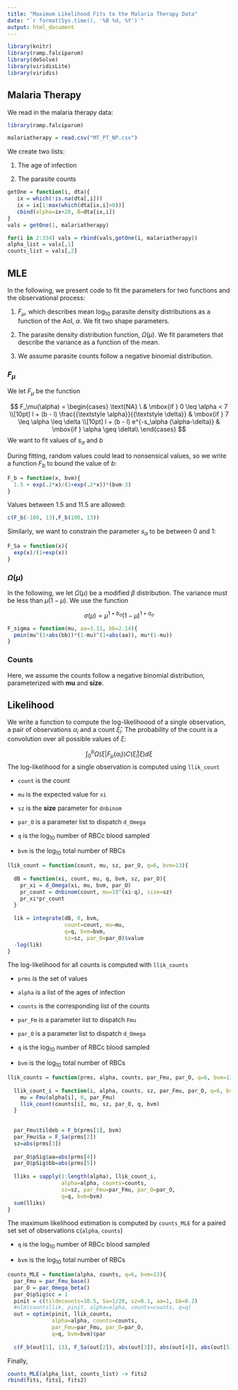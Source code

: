 ```yaml
---
title: "Maximum Likelihood Fits to the Malaria Therapy Data"
date: "`r format(Sys.time(), '%B %d, %Y')`"
output: html_document
---
```




```r
library(knitr)
library(ramp.falciparum)
library(deSolve)
library(viridisLite)
library(viridis)
```

## Malaria Therapy

We read in the malaria therapy data:  

```r
library(ramp.falciparum)
```

```r
malariatherapy = read.csv("MT_PT_NP.csv")
```

We create two lists:

1. The age of infection

2. The parasite counts

```r
getOne = function(i, dta){
   ix = which(!is.na(dta[,i]))
   ix = ix[1:max(which(dta[ix,i]>0))]
   cbind(alpha=ix+20, B=dta[ix,i])
}
vals = getOne(1, malariatherapy)

for(i in 2:334) vals = rbind(vals,getOne(i, malariatherapy))
alpha_list = vals[,1]
counts_list = vals[,2]
```

## MLE 

In the following, we present code to fit the parameters for two functions and the observational process: 

1. $F_\mu,$ which describes mean $\log_{10}$ parasite density distributions as a function of the AoI, $\alpha.$ We fit two shape parameters.

2. The parasite density distribution function, $\Omega(\mu).$ We fit parameters that describe the variance as a function of the mean. 

3. We assume parasite counts follow a negative binomial distribution. 

### $F_\mu$

We let $F_\mu$ be the function

$$
F_\mu(\alpha) = 
\begin{cases}
    \text{NA} \ & \mbox{if } 0 \leq \alpha < 7 \\[10pt]
      l + (b - l)  \frac{{\textstyle \alpha}}{{\textstyle \delta}}   & \mbox{if } 7 \leq \alpha \leq \delta  \\[10pt]
     l + (b - l) e^{-s_\alpha (\alpha-\delta)}   & \mbox{if } \alpha \geq \delta\\  
\end{cases}
$$
We want to fit values of $s_\alpha$ and $b$

During fitting, random values could lead to nonsensical values, so we write a function $F_b$ to bound the value of $b$: 

```r
F_b = function(x, bvm){
  1.5 + exp(.2*x)/(1+exp(.2*x))*(bvm-3)
}
```

Values between 1.5 and 11.5 are allowed: 

```r
c(F_b(-100, 13),F_b(100, 13))
```

Similarly, we want to constrain the parameter $s_\alpha$ to be between 0 and 1: 

```r
F_Sa = function(x){
  exp(x)/(1+exp(x))
}
```


### $\Omega(\mu)$

In the following, we let $\Omega(\mu)$ be a modified $\beta$ distribution. The variance must be less than $\mu (1-\mu).$  We use the function 

$$ 
\sigma(\mu) = \mu^{1+b_\sigma}(1-\mu)^{1+a_\sigma}
$$

```r
F_sigma = function(mu, aa=3.11, bb=2.14){
  pmin(mu^(1+abs(bb))*(1-mu)^(1+abs(aa)), mu*(1-mu)) 
}
```

### Counts 

Here, we assume the counts follow a negative binomial distribution, parameterized with **mu** and **size**. 

## Likelihood 

We write a function to compute the log-likelihoood of a single observation, a pair of observations $\alpha_i$ and a count $\hat \xi_i.$ The probability of the count is a convolution over all possible values of $\xi$: 

$$\int_0^b \Omega(\xi | F_\mu(\alpha_i)) C(\hat \xi_i | \xi) d\xi$$
The log-likelihood for a single observation is computed using `llik_count` 

+ `count` is the count 

+ `mu` is the expected value for `xi` 

+ `sz` is the **size** parameter for `dnbinom`

+ `par_O` is a parameter list to dispatch `d_Omega`

+ `q` is the $\log_{10}$ number of RBCc blood sampled 

+ `bvm` is the $\log_{10}$ total number of RBCs 

```r
llik_count = function(count, mu, sz, par_O, q=6, bvm=13){
 
  dB = function(xi, count, mu, q, bvm, sz, par_O){
    pr_xi = d_Omega(xi, mu, bvm, par_O)
    pr_count = dnbinom(count, mu=10^(xi-q), size=sz)
    pr_xi*pr_count
  }
  
  lik = integrate(dB, 0, bvm, 
                  count=count, mu=mu,  
                  q=q, bvm=bvm, 
                  sz=sz, par_O=par_O)$value
  -log(lik)
}
```

The log-likelihood for all counts is computed with `llik_counts` 

+ `prms` is the set of values 

+ `alpha` is a list of the ages of infection 

+ `counts` is the corresponding list of the counts 

+ `par_Fm` is a parameter list to dispatch `Fmu`

+ `par_O` is a parameter list to dispatch `d_Omega`

+ `q` is the $\log_{10}$ number of RBCc blood sampled 

+ `bvm` is the $\log_{10}$ total number of RBCs 

```r
llik_counts = function(prms, alpha, counts, par_Fmu, par_O, q=6, bvm=13){
  
  llik_count_i = function(i, alpha, counts, sz, par_Fmu, par_O, q=6, bvm=13){
    mu = Fmu(alpha[i], 0, par_Fmu) 
    llik_count(counts[i], mu, sz, par_O, q, bvm)
  }
  
  
  par_Fmu$tildeb = F_b(prms[1], bvm)
  par_Fmu$Sa = F_Sa(prms[2])
  sz=abs(prms[3])
  
  par_O$pSig$aa=abs(prms[4])
  par_O$pSig$bb=abs(prms[5])
  
  lliks = sapply(1:length(alpha), llik_count_i, 
                 alpha=alpha, counts=counts, 
                 sz=sz, par_Fmu=par_Fmu, par_O=par_O, 
                 q=q, bvm=bvm) 
  sum(lliks)
}
```


The maximum likelihood estimation is computed by `counts_MLE` for a paired set set of observations c(`alpha`, `counts`) 

+ `q` is the $\log_{10}$ number of RBCc blood sampled 

+ `bvm` is the $\log_{10}$ total number of RBCs 

```r
counts_MLE = function(alpha, counts, q=6, bvm=13){
  par_Fmu = par_Fmu_base()
  par_O = par_Omega_beta()
  par_O$pSig$cc = 1
  pinit = c(tildecounts=10.5, Sa=1/20, sz=0.1, aa=1, bb=0.2) 
  #nlm(countsllik, pinit, alpha=alpha, counts=counts, q=q)
  out = optim(pinit, llik_counts, 
              alpha=alpha, counts=counts, 
              par_Fmu=par_Fmu, par_O=par_O, 
              q=q, bvm=bvm)$par 
  
  c(F_b(out[1], 13), F_Sa(out[2]), abs(out[3]), abs(out[4]), abs(out[5])) }
```




Finally,

```r
counts_MLE(alpha_list, counts_list) -> fits2
rbind(fits, fits1, fits2)
```
